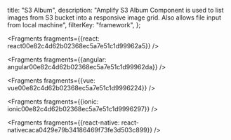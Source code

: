   title: "S3 Album",
  description: "Amplify S3 Album Component is used to list images from S3 bucket into a responsive image grid. Also allows file input from local machine",
  filterKey: "framework",
};






<Fragments fragments={{react: react00e82c4d62b02368ec5a7e51c1d99962a5}} />



<Fragments fragments={{angular: angular00e82c4d62b02368ec5a7e51c1d99962da}} />



<Fragments fragments={{vue: vue00e82c4d62b02368ec5a7e51c1d9996224}} />



<Fragments fragments={{ionic: ionic00e82c4d62b02368ec5a7e51c1d9996297}} />



<Fragments fragments={{react-native: react-nativecaca0429e79b34186469f73fe3d503c899}} />
